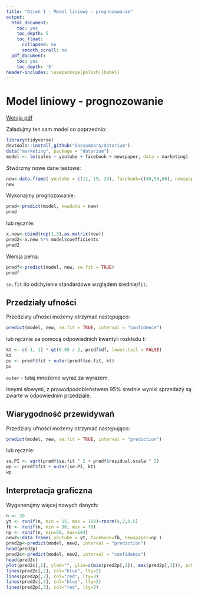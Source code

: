 ```yaml
---
title: "Dzień 1 - Model liniowy - prognozowanie"
output:
  html_document:
    toc: yes
    toc_depth: 5
    toc_float:
      collapsed: no
      smooth_scroll: no
  pdf_document:
    toc: yes
    toc_depth: '5'
header-includes: \usepackage[polish]{babel}
---
```

<style type="text/css">
.title {
  display: none;
}

.table {
    width:70%;
}

#getting-started img {
  margin-right: 10px;
}

</style>



# Model liniowy - prognozowanie

[Wersja pdf](modelliniowyprognozowanie.pdf) 

Załadujmy ten sam model co poprzednio:

```r
library(tidyverse)
devtools::install_github("kassambara/datarium")
data("marketing", package = "datarium")
model <- lm(sales ~ youtube + facebook + newspaper, data = marketing)
``` 

Stwórzmy nowe dane testowe:
```r
new<-data.frame( youtube = c(12, 19, 24), facebook=c(40,50,60), newspaper=c(25,55,85) )
new
```

Wykonajmy prognozowanie:

```r
pred<-predict(model, newdata = new)
pred
```

lub ręcznie:
```r
x.new<-cbind(rep(1,3),as.matrix(new))
pred2<-x.new %*% model$coefficients
pred2
```

Wersja pełna:
```r
predf<-predict(model, new, se.fit = TRUE)
predf
```

`se.fit` ito odchylenie standardowe względem średniej`fit`.

## Przedziały ufności

Przedziały ufności możemy otrzymać następująco:

```r
predict(model, new, se.fit = TRUE, interval = "confidence")
```

lub ręcznie za pomocą odpowiednich kwantyli rozkładu $t$:

```r
kt <- c(-1, 1) * qt(0.05 / 2, predf$df, lower.tail = FALSE)
kt
pu <- predf$fit + outer(predf$se.fit, kt)
pu
```

`outer` - tutaj mnożenie wyraz za wyrazem.

Innymi słowymi, z prawodpodobieństwem 95% średnie wyniki sprzedaży są zwarte w odpowiednim przedziale.

## Wiarygodność przewidywań

Przedziały ufności możemy otrzymać następująco:

```r
predict(model, new, se.fit = TRUE, interval = "prediction")
```

lub ręcznie:

```r
se.PI <- sqrt(predf$se.fit ^ 2 + predf$residual.scale ^ 2)
wp <- predf$fit + outer(se.PI, kt)
wp
```

## Interpretacja graficzna

Wygenerujmy więcej nowych danych:

```r
n <- 20    
yt <- runif(n, min = 15, max = 150)+rnorm(4,2,0.5)
fb <- runif(n, min = 30, max = 70)
np <- runif(n, min=50, max=144)
new2<-data.frame( youtube = yt, facebook=fb, newspaper=np )
pred2p<-predict(model, new2, interval = "prediction")
head(pred2p)
pred2c<-predict(model, new2, interval = "confidence")
head(pred2c)
plot(pred2c[,1], ylab="", ylim=c(min(pred2p[,2]), max(pred2p[,3])), pch=20)
lines(pred2c[,2], col="blue", lty=2)
lines(pred2p[,2], col="red", lty=3)
lines(pred2c[,3], col="blue", lty=2)
lines(pred2p[,3], col="red", lty=3)
```
</div>

